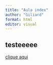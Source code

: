 ```yaml
---
title: "Aula index"
author: "Giliard"
format: html
editor: visual
---
```


## testeeeee

[clique aqui](Pagina 2.html)
